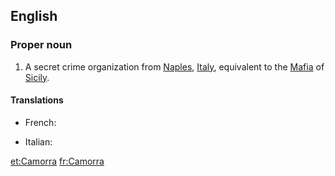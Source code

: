 {{also|camorra}}
==English==

===Proper noun===
{{en-proper noun}}

# A secret crime organization from [[Naples]], [[Italy]], equivalent to the [[Mafia]] of [[Sicily]].

====Translations====
{{trans-top|crime organization}}
* French: {{t+|fr|camorra|f}}
{{trans-mid}}
* Italian: {{t+|it|camorra|f}}
{{trans-bottom}}

[[et:Camorra]]
[[fr:Camorra]]